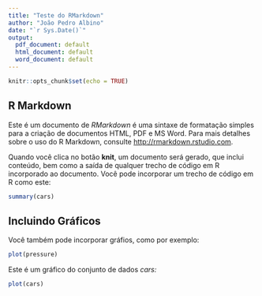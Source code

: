 ```yaml
---
title: "Teste do RMarkdown"
author: "João Pedro Albino"
date: "`r Sys.Date()`"
output:
  pdf_document: default
  html_document: default
  word_document: default
---
```


```r
knitr::opts_chunk$set(echo = TRUE)
```

## R Markdown

Este é um documento de *RMarkdown* é uma sintaxe de formatação simples para a criação de documentos HTML, PDF e MS Word. Para mais detalhes sobre o uso do R Markdown, consulte <http://rmarkdown.rstudio.com>.

Quando você clica no botão **knit**, um documento será gerado, que inclui conteúdo, bem como a saída de qualquer trecho de código em R incorporado ao documento. Você pode incorporar um trecho de código em R como este:

```r
summary(cars)
```

## Incluindo Gráficos

Você também pode incorporar gráfios, como por exemplo:

```r
plot(pressure)
```

Este é um gráfico do conjunto de dados *cars:*

```r
plot(cars)
```
